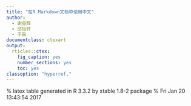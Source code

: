 ```yaml
---
title: "在R Markdown文档中使用中文"
author:
  - 谢益辉
  - 邱怡轩
  - 于淼
documentclass: ctexart
output:
  rticles::ctex:
    fig_caption: yes
    number_sections: yes
    toc: yes
classoption: "hyperref,"
---
```


% latex table generated in R 3.3.2 by xtable 1.8-2 package
% Fri Jan 20 13:43:54 2017
\begin{table}[ht]
\centering
\begin{tabular}{rlrrrrr}
  \hline
 & factor(doctor) & 观点采择 & 共情性关心 & 个人痛苦 & 想象力 & 总分 \\ 
  \hline
1 & 0 & 10.00 & 11.38 & 11.25 & 10.25 & 43.12 \\ 
  2 & 1 & 10.87 & 11.10 & 8.74 & 9.94 & 40.52 \\ 
   \hline
\end{tabular}
\end{table}